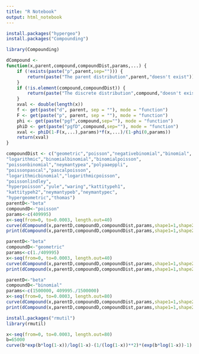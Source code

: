 ```yaml
---
title: "R Notebook"
output: html_notebook
---
```



```r
install.packages("hypergeo")
install.packages("Compounding")
```

```r

library(Compounding)
```

```r
dCompound <-
function(x,parent,compound,compoundDist,params,...) {
    if (!exists(paste("p",parent,sep=""))) {
        return(paste("The parent distribution",parent,"doesn't exist"))
    }
    if (!is.element(compound,compoundDist)) {
        return(paste("The discrete distribution",compound,"doesn't exist"))
    }
    xval <- double(length(x))
    f <- get(paste("d", parent, sep = ""), mode = "function")
    F <- get(paste("p", parent, sep = ""), mode = "function")
    phi <- get(paste("pgf",compound,sep=""), mode = "function")
    phiD <- get(paste("pgfD",compound,sep=""), mode = "function")
    xval <- phiD(1-F(x,...),params)*f(x,...)/(1-phi(0,params))
    return(xval)
}
```

```r
compoundDist <- c("geometric","poisson","negativebinomial","binomial",
"logarithmic","binomialbinomial","binomialpoisson",
"poissonbinomial","neymantypea","polyaaeppli",
"poissonpascal","pascalpoisson",
"logarithmicbinomial","logarithmicpoisson",
"poissonlindley",
"hyperpoisson","yule","waring","kattitypeh1",
"kattitypeh2","neymantypeb","neymantypec",
"hypergeometric","thomas")
parentD<-"beta"
compoundD<-"poisson"
params<-c(409995)
x<-seq(from=0, to=0.0003, length.out=40)
curve(dCompound(x,parentD,compoundD,compoundDist,params,shape1=1,shape2=0.1),xlim=c(0,0.0003),ylim=c(0,40000))
print(dCompound(x,parentD,compoundD,compoundDist,params,shape1=1,shape2=1))

```


```r
parentD<-"beta"
compoundD<-"geometric"
params<-c(1./409995)
x<-seq(from=0, to=0.0003, length.out=40)
curve(dCompound(x,parentD,compoundD,compoundDist,params,shape1=1,shape2=0.1),xlim=c(0,0.0003),ylim=c(0,40995))
print(dCompound(x,parentD,compoundD,compoundDist,params,shape1=1,shape2=1))

```

```r
parentD<-"beta"
compoundD<-"binomial"
params<-c(1500000, 409995./1500000)
x<-seq(from=0, to=0.0003, length.out=80)
curve(dCompound(x,parentD,compoundD,compoundDist,params,shape1=1,shape2=0.1),xlim=c(0,0.0003),ylim=c(0,40995.))
print(dCompound(x,parentD,compoundD,compoundDist,params,shape1=1,shape2=1))

```

```r
install.packages("rmutil")
library(rmutil)


```


```r
x<-seq(from=0, to=0.0003, length.out=80)
b=65000
curve(b*exp(b*log(1-x))/log(1-x)-(1/(log(1-x))**2)*(exp(b*log(1-x))-1),xlim=c(0,0.0003))
```



